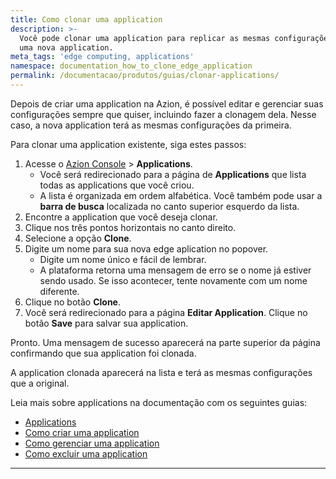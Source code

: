```yaml
---
title: Como clonar uma application
description: >-
  Você pode clonar uma application para replicar as mesmas configurações em
  uma nova application.
meta_tags: 'edge computing, applications'
namespace: documentation_how_to_clone_edge_application
permalink: /documentacao/produtos/guias/clonar-applications/
---
```



Depois de criar uma application na Azion, é possível editar e gerenciar suas configurações sempre que quiser, incluindo fazer a clonagem dela. Nesse caso, a nova application terá as mesmas configurações da primeira.

Para clonar uma application existente, siga estes passos:

1. Acesse o [Azion Console](/pt-br/documentacao/produtos/guias/como-acessar-o-azion-console/) > **Applications**.
    - Você será redirecionado para a página de **Applications** que lista todas as applications que você criou.
    - A lista é organizada em ordem alfabética. Você também pode usar a **barra de busca** localizada no canto superior esquerdo da lista.
2. Encontre a application que você deseja clonar.
3. Clique nos três pontos horizontais no canto direito.
4. Selecione a opção **Clone**.
5. Digite um nome para sua nova edge aplication no popover.
    - Digite um nome único e fácil de lembrar.
    - A plataforma retorna uma mensagem de erro se o nome já estiver sendo usado. Se isso acontecer, tente novamente com um nome diferente.
6. Clique no botão **Clone**.
7. Você será redirecionado para a página **Editar Application**. Clique no botão **Save** para salvar sua application.

Pronto. Uma mensagem de sucesso aparecerá na parte superior da página confirmando que sua application foi clonada.

A application clonada aparecerá na lista e terá as mesmas configurações que a original.

Leia mais sobre applications na documentação com os seguintes guias:

- [Applications](/pt-br/documentacao/produtos/build/edge-application/)
- [Como criar uma application](/pt-br/documentacao/produtos/guias/build/criar-uma-aplicacao/)
- [Como gerenciar uma application](/pt-br/documentacao/produtos/guias/build/definir-configuracoes-principais/)
- [Como excluir uma application](/pt-br/documentacao/produtos/guias/excluir-edge-application/)

---

